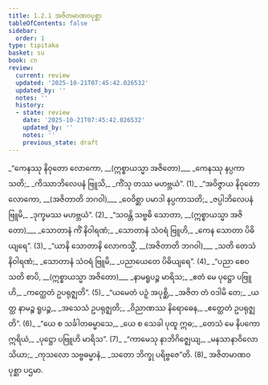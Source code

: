 ```yaml
---
title: 1.2.1 အဇိတမာဏဝပုစ္ဆာ
tableOfContents: false
sidebar:
  order: 1
type: tipitaka
basket: su
book: cn
review:
  current: review
  updated: '2025-10-21T07:45:42.026532'
  updated_by: ''
  notes: ''
  history:
  - state: review
    date: '2025-10-21T07:45:42.026532'
    updated_by: ''
    notes: ''
    previous_state: draft
---
```



<DynamicBreadcrumb />


<ReviewStatus review={frontmatter.review} showDetails={true} />

<HypothesisAnnotation frontmatter={frontmatter} />

<Division number="57" book="cn" e="ch" v="25" p="6">

<Paragraph number="59" type="verses" book="cn">
_“ကေနဿု နိဝုတော လောကော, __(ဣစ္စာယသ္မာ အဇိတော)___  
_ကေနဿု နပ္ပကာသတိ;_  
_ကိဿာဘိလေပနံ ဗြူသိ,_  
_ကိံသု တဿ မဟဗ္ဘယံ”. (1)_  

</Paragraph>

</Division>
<Division number="58" book="cn" e="ch" v="25" p="6">

<Paragraph number="60" type="verses" book="cn">
_“အဝိဇ္ဇာယ နိဝုတော လောကော, __(အဇိတာတိ ဘဂဝါ)___  
_ဝေဝိစ္ဆာ ပမာဒါ နပ္ပကာသတိ;_  
_ဇပ္ပါဘိလေပနံ ဗြူမိ,_  
_ဒုက္ခမဿ မဟဗ္ဘယံ”. (2)_  

</Paragraph>

</Division>
<Division number="59" book="cn" e="ch" v="25" p="6">

<Paragraph number="61" type="verses" book="cn">
_“သဝန္တိ သဗ္ဗဓိ သောတာ, __(ဣစ္စာယသ္မာ အဇိတော)___  
_သောတာနံ ကိံ နိဝါရဏံ;_  
_သောတာနံ သံဝရံ ဗြူဟိ,_  
_ကေန သောတာ ပိဓိယျရေ”. (3)_  

</Paragraph>

</Division>
<Division number="60" book="cn" e="ch" v="25" p="6">

<Paragraph number="62" type="verses" book="cn">
_“ယာနိ သောတာနိ လောကသ္မိံ, __(အဇိတာတိ ဘဂဝါ)___  
_သတိ တေသံ နိဝါရဏံ;_  
_သောတာနံ သံဝရံ ဗြူမိ,_  
_ပညာယေတေ ပိဓိယျရေ”. (4)_  

</Paragraph>

</Division>
<Division number="61" book="cn" e="ch" v="25" p="6">

<Paragraph number="63" type="verses" book="cn">
_“ပညာ စေဝ သတိ စာပိ, __(ဣစ္စာယသ္မာ အဇိတော)___  
_နာမရူပဉ္စ မာရိသ;_  
_ဧတံ မေ ပုဋ္ဌော ပဗြူဟိ,_  
_ကတ္ထေတံ ဥပရုဇ္ဈတိ”. (5)_  

</Paragraph>

</Division>
<Division number="62" book="cn" e="ch" v="25" p="6">

<Paragraph number="64" type="verses" book="cn">
_“ယမေတံ ပဉှံ အပုစ္ဆိ,_  
_အဇိတ တံ ဝဒါမိ တေ;_  
_ယတ္ထ နာမဉ္စ ရူပဉ္စ,_  
_အသေသံ ဥပရုဇ္ဈတိ;_  
_ဝိညာဏဿ နိရောဓေန,_  
_ဧတ္ထေတံ ဥပရုဇ္ဈတိ”. (6)_  

</Paragraph>

</Division>
<Division number="63" book="cn" e="ch" v="25" p="6">

<Paragraph number="65" type="verses" book="cn">
_“ယေ စ သင်္ခါတဓမ္မာသေ,_  
_ယေ စ သေခါ ပုထူ ဣဓ;_  
_တေသံ မေ နိပကော ဣရိယံ,_  
_ပုဋ္ဌော ပဗြူဟိ မာရိသ”. (7)_  

</Paragraph>

</Division>
<Division number="64" book="cn" e="ch" v="25" p="6">

<Paragraph number="66" type="verses" book="cn">
_“ကာမေသု နာဘိဂိဇ္ဈေယျ,_  
_မနသာနာဝိလော သိယာ;_  
_ကုသလော သဗ္ဗဓမ္မာနံ,_  
_သတော ဘိက္ခု ပရိဗ္ဗဇေ”တိ. (8)_  


</Paragraph>
</Division>

<Paragraph number="67" type="center" book="cn">
အဇိတမာဏဝပုစ္ဆာ ပဌမာ.
</Paragraph>
